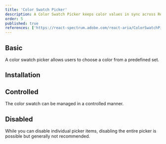 ```yaml
---
title: 'Color Swatch Picker'
description: A Color Swatch Picker keeps color values in sync across React Aria color components. It makes building color pickers with custom layouts a breeze through composition.
order: 5
published: true
references: ['https://react-spectrum.adobe.com/react-aria/ColorSwatchPicker.html#props']
---
```


## Basic

A color swatch picker allows users to choose a color from a predefined set.

<Demo center component='colors/color-swatch/color-swatch-picker-demo' />

## Installation

<Install component='color-swatch-picker' />

## Controlled

The color swatch can be managed in a controlled manner.

<Demo center component='colors/color-swatch/color-swatch-controlled-demo' />

## Disabled

While you can disable individual picker items, disabling the entire picker is possible but generally not recommended.

<Demo center component='colors/color-swatch/color-swatch-picker-item-disabled-demo' />
